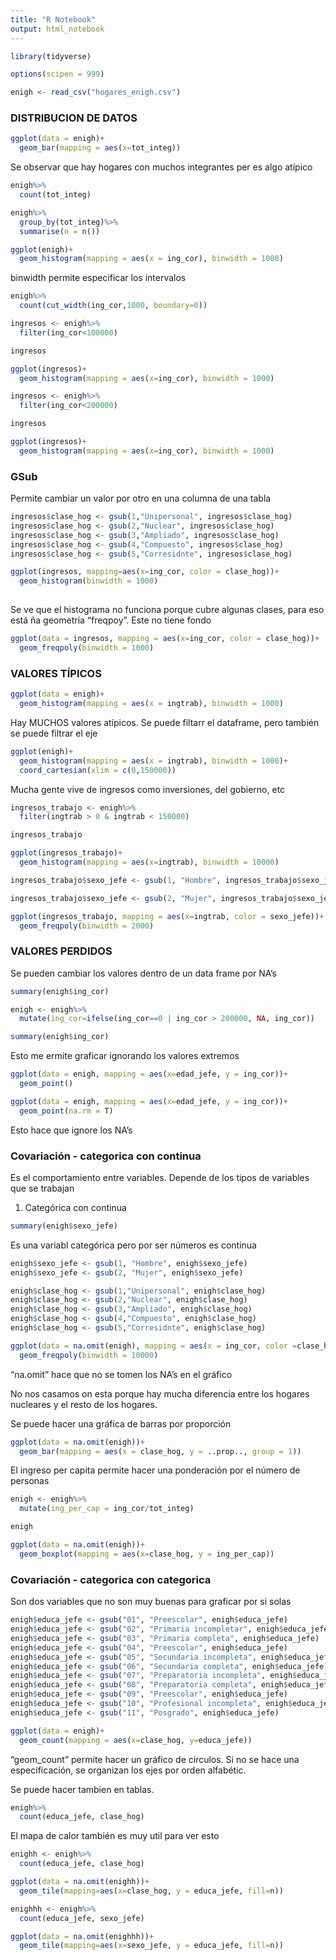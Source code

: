```yaml
---
title: "R Notebook"
output: html_notebook
---
```


```r
library(tidyverse)

options(scipen = 999)
```

```r
enigh <- read_csv("hogares_enigh.csv")
```

### DISTRIBUCION DE DATOS

```r
ggplot(data = enigh)+
  geom_bar(mapping = aes(x=tot_integ))
```
Se observar que hay hogares con muchos integrantes per es algo atípico

```r
enigh%>%
  count(tot_integ)
```

```r
enigh%>%
  group_by(tot_integ)%>%
  summarise(n = n())
```

```r
ggplot(enigh)+
  geom_histogram(mapping = aes(x = ing_cor), binwidth = 1000)
```
binwidth permite especificar los intervalos

```r
enigh%>%
  count(cut_width(ing_cor,1000, boundary=0))
```

```r
ingresos <- enigh%>%
  filter(ing_cor<100000)

ingresos
```

```r
ggplot(ingresos)+
  geom_histogram(mapping = aes(x=ing_cor), binwidth = 1000)
```

```r
ingresos <- enigh%>%
  filter(ing_cor<200000)

ingresos
```

```r
ggplot(ingresos)+
  geom_histogram(mapping = aes(x=ing_cor), binwidth = 1000)
```

### GSub

Permite cambiar un valor por otro en una columna de una tabla

```r
ingresos$clase_hog <- gsub(1,"Unipersonal", ingresos$clase_hog)
ingresos$clase_hog <- gsub(2,"Nuclear", ingresos$clase_hog)
ingresos$clase_hog <- gsub(3,"Ampliado", ingresos$clase_hog)
ingresos$clase_hog <- gsub(4,"Compuesto", ingresos$clase_hog)
ingresos$clase_hog <- gsub(5,"Corresidnte", ingresos$clase_hog)
```

```r
ggplot(ingresos, mapping=aes(x=ing_cor, color = clase_hog))+
  geom_histogram(binwidth = 1000)
  
```

Se ve que el histograma no funciona porque cubre algunas clases, para eso está ña geometría "freqpoy". Este no tiene fondo

```r
ggplot(data = ingresos, mapping = aes(x=ing_cor, color = clase_hog))+
  geom_freqpoly(binwidth = 1000)
```

### VALORES TÍPICOS

```r
ggplot(data = enigh)+
  geom_histogram(mapping = aes(x = ingtrab), binwidth = 1000)
```

Hay MUCHOS valores atípicos. Se puede filtarr el dataframe, pero también se puede filtrar el eje

```r
ggplot(enigh)+
  geom_histogram(mapping = aes(x = ingtrab), binwidth = 1000)+
  coord_cartesian(xlim = c(0,150000))
```
Mucha gente vive de ingresos como inversiones, del gobierno, etc

```r
ingresos_trabajo <- enigh%>%
  filter(ingtrab > 0 & ingtrab < 150000)

ingresos_trabajo
```

```r
ggplot(ingresos_trabajo)+
  geom_histogram(mapping = aes(x=ingtrab), binwidth = 10000)
```

```r
ingresos_trabajo$sexo_jefe <- gsub(1, "Hombre", ingresos_trabajo$sexo_jefe)

ingresos_trabajo$sexo_jefe <- gsub(2, "Mujer", ingresos_trabajo$sexo_jefe)
```

```r
ggplot(ingresos_trabajo, mapping = aes(x=ingtrab, color = sexo_jefe))+
  geom_freqpoly(binwidth = 2000)
```

### VALORES PERDIDOS

Se pueden cambiar los valores dentro de un data frame por NA's

```r
summary(enigh$ing_cor)
```

```r
enigh <- enigh%>%
  mutate(ing_cor=ifelse(ing_cor==0 | ing_cor > 200000, NA, ing_cor))

summary(enigh$ing_cor)
```
Esto me ermite graficar ignorando los valores extremos

```r
ggplot(data = enigh, mapping = aes(x=edad_jefe, y = ing_cor))+
  geom_point()
```

```r
ggplot(data = enigh, mapping = aes(x=edad_jefe, y = ing_cor))+
  geom_point(na.rm = T)
```
Esto hace que ignore los NA's

### Covariación - categorica con continua

Es el comportamiento entre variables. Depende de los tipos de variables que se trabajan

1. Categórica con continua

```r
summary(enigh$sexo_jefe)
```

Es una variabl categórica pero por ser números es continua

```r
enigh$sexo_jefe <- gsub(1, "Hombre", enigh$sexo_jefe)
enigh$sexo_jefe <- gsub(2, "Mujer", enigh$sexo_jefe)

enigh$clase_hog <- gsub(1,"Unipersonal", enigh$clase_hog)
enigh$clase_hog <- gsub(2,"Nuclear", enigh$clase_hog)
enigh$clase_hog <- gsub(3,"Ampliado", enigh$clase_hog)
enigh$clase_hog <- gsub(4,"Compuesto", enigh$clase_hog)
enigh$clase_hog <- gsub(5,"Corresidnte", enigh$clase_hog)
```

```r
ggplot(data = na.omit(enigh), mapping = aes(x = ing_cor, color =clase_hog))+
  geom_freqpoly(binwidth = 10000)
```
"na.omit" hace que no se tomen los NA's en el gráfico

No nos casamos on esta porque hay mucha diferencia entre los hogares nucleares y el resto de los hogares.

Se puede hacer una gráfica de barras por proporción

```r
ggplot(data = na.omit(enigh))+
  geom_bar(mapping = aes(x = clase_hog, y = ..prop.., group = 1))
```

El ingreso per capita permite hacer una ponderación por el número de personas

```r
enigh <- enigh%>%
  mutate(ing_per_cap = ing_cor/tot_integ)

enigh
```

```r
ggplot(data = na.omit(enigh))+
  geom_boxplot(mapping = aes(x=clase_hog, y = ing_per_cap))
```

### Covariación - categorica con categorica

Son dos variables que no son muy buenas para graficar por si solas

```r
enigh$educa_jefe <- gsub("01", "Preescolar", enigh$educa_jefe)
enigh$educa_jefe <- gsub("02", "Primaria incompletar", enigh$educa_jefe)
enigh$educa_jefe <- gsub("03", "Primaria completa", enigh$educa_jefe)
enigh$educa_jefe <- gsub("04", "Preescolar", enigh$educa_jefe)
enigh$educa_jefe <- gsub("05", "Secundaria incompleta", enigh$educa_jefe)
enigh$educa_jefe <- gsub("06", "Secundaria completa", enigh$educa_jefe)
enigh$educa_jefe <- gsub("07", "Preparatoria incompleta", enigh$educa_jefe)
enigh$educa_jefe <- gsub("08", "Preparatoria completa", enigh$educa_jefe)
enigh$educa_jefe <- gsub("09", "Preescolar", enigh$educa_jefe)
enigh$educa_jefe <- gsub("10", "Profesional incompleta", enigh$educa_jefe)
enigh$educa_jefe <- gsub("11", "Posgrado", enigh$educa_jefe)
```

```r
ggplot(data = enigh)+
  geom_count(mapping = aes(x=clase_hog, y=educa_jefe))
```
"geom_count" permite hacer un gráfico de circulos. Si no se hace una especificación, se organizan los ejes por orden alfabétic.

Se puede hacer tambien en tablas.

```r
enigh%>%
  count(educa_jefe, clase_hog)
```

El mapa de calor también es muy util para ver esto

```r
enighh <- enigh%>%
  count(educa_jefe, clase_hog)

ggplot(data = na.omit(enighh))+
  geom_tile(mapping=aes(x=clase_hog, y = educa_jefe, fill=n))
```

```r
enighhh <- enigh%>%
  count(educa_jefe, sexo_jefe)

ggplot(data = na.omit(enighhh))+
  geom_tile(mapping=aes(x=sexo_jefe, y = educa_jefe, fill=n))
```